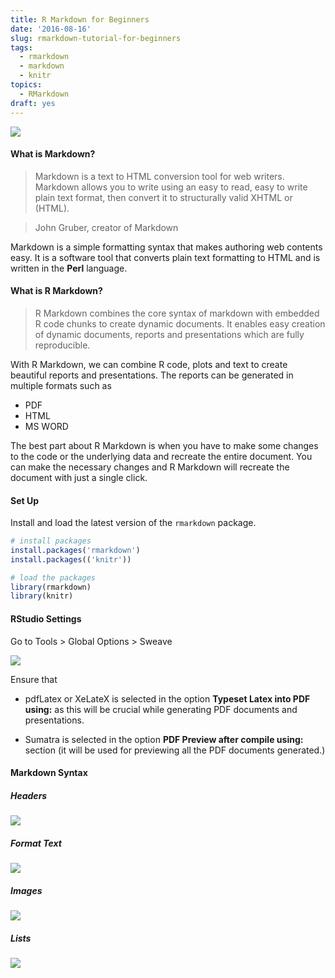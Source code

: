 ```yaml
---
title: R Markdown for Beginners
date: '2016-08-16'
slug: rmarkdown-tutorial-for-beginners
tags:
  - rmarkdown
  - markdown
  - knitr
topics:
  - RMarkdown
draft: yes
---
```


![](banner.png)

#### What is Markdown?

> Markdown is a text to HTML conversion tool for web writers. Markdown allows
you to write using an easy to read, easy to write plain text format, then convert it to structurally valid XHTML or (HTML).

> John Gruber, creator of Markdown

Markdown is a simple formatting syntax that makes authoring web contents
easy. It is a software tool that converts plain text formatting to HTML and is written in the **Perl** language.

#### What is R Markdown?

> R Markdown combines the core syntax of markdown with embedded R code chunks to create dynamic documents. It enables easy creation of dynamic documents, reports and presentations which are fully reproducible.

With R Markdown, we can combine R code, plots and text to create beautiful reports and presentations. The reports can be generated in multiple formats such as

- PDF
- HTML
- MS WORD

The best part about R Markdown is when you have to make some changes to the code or the underlying data and recreate the entire document. You can make the necessary changes and R Markdown will recreate the document with just a single click.

#### Set Up

Install and load the latest version of the `rmarkdown` package.

```r
# install packages
install.packages('rmarkdown')
install.packages(('knitr'))

# load the packages
library(rmarkdown)
library(knitr)
```

#### RStudio Settings

Go to Tools > Global Options > Sweave

![](sweave.png)

Ensure that

- pdfLatex or XeLateX is selected in the option **Typeset Latex into PDF using:** as this will be crucial while generating PDF documents and presentations.

- Sumatra is selected in the option **PDF Preview after compile using:** section (it will be used for previewing all the PDF documents generated.)


#### Markdown Syntax

##### Headers

![](headers.png)

##### Format Text

![](format.png)

##### Images

![](image.png)

##### Lists

![](lists.png)


